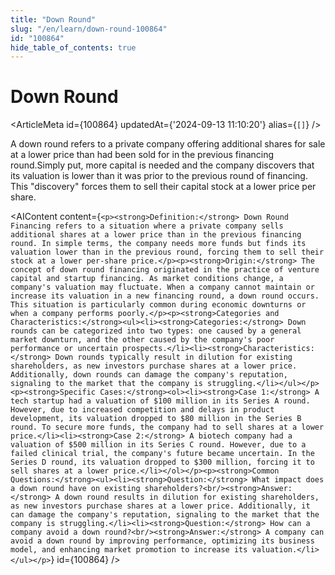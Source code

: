 ```yaml
---
title: "Down Round"
slug: "/en/learn/down-round-100864"
id: "100864"
hide_table_of_contents: true
---
```



# Down Round

<ArticleMeta id={100864} updatedAt={'2024-09-13 11:10:20'} alias={`[]`} />
<div className='border-solid border-b border-t-0 my-4 border-[var(--ifm-color-gray-300)]' />

A down round refers to a private company offering additional shares for sale at a lower price than had been sold for in the previous financing round.Simply put, more capital is needed and the company discovers that its valuation is lower than it was prior to the previous round of financing. This "discovery" forces them to sell their capital stock at a lower price per share.

<AIContent content={`<p><strong>Definition:</strong> Down Round Financing refers to a situation where a private company sells additional shares at a lower price than in the previous financing round. In simple terms, the company needs more funds but finds its valuation lower than in the previous round, forcing them to sell their stock at a lower per-share price.</p><p><strong>Origin:</strong> The concept of down round financing originated in the practice of venture capital and startup financing. As market conditions change, a company's valuation may fluctuate. When a company cannot maintain or increase its valuation in a new financing round, a down round occurs. This situation is particularly common during economic downturns or when a company performs poorly.</p><p><strong>Categories and Characteristics:</strong><ul><li><strong>Categories:</strong> Down rounds can be categorized into two types: one caused by a general market downturn, and the other caused by the company's poor performance or uncertain prospects.</li><li><strong>Characteristics:</strong> Down rounds typically result in dilution for existing shareholders, as new investors purchase shares at a lower price. Additionally, down rounds can damage the company's reputation, signaling to the market that the company is struggling.</li></ul></p><p><strong>Specific Cases:</strong><ol><li><strong>Case 1:</strong> A tech startup had a valuation of $100 million in its Series A round. However, due to increased competition and delays in product development, its valuation dropped to $80 million in the Series B round. To secure more funds, the company had to sell shares at a lower price.</li><li><strong>Case 2:</strong> A biotech company had a valuation of $500 million in its Series C round. However, due to a failed clinical trial, the company's future became uncertain. In the Series D round, its valuation dropped to $300 million, forcing it to sell shares at a lower price.</li></ol></p><p><strong>Common Questions:</strong><ul><li><strong>Question:</strong> What impact does a down round have on existing shareholders?<br/><strong>Answer:</strong> A down round results in dilution for existing shareholders, as new investors purchase shares at a lower price. Additionally, it can damage the company's reputation, signaling to the market that the company is struggling.</li><li><strong>Question:</strong> How can a company avoid a down round?<br/><strong>Answer:</strong> A company can avoid a down round by improving performance, optimizing its business model, and enhancing market promotion to increase its valuation.</li></ul></p>`} id={100864} />
